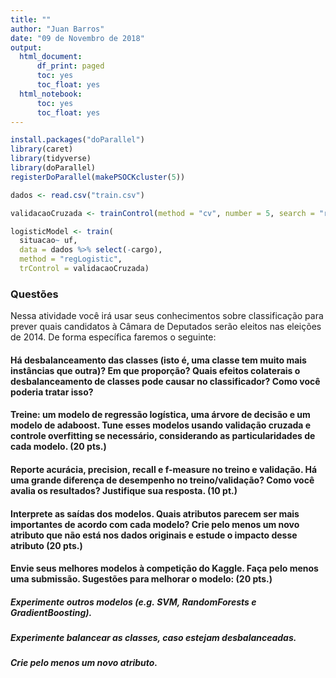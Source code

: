 ```yaml
---
title: ""
author: "Juan Barros"
date: "09 de Novembro de 2018"
output:
  html_document:
      df_print: paged
      toc: yes
      toc_float: yes
  html_notebook:
      toc: yes
      toc_float: yes
---
```


```r
install.packages("doParallel")
library(caret)
library(tidyverse)
library(doParallel)
registerDoParallel(makePSOCKcluster(5))
```

```r
dados <- read.csv("train.csv")

validacaoCruzada <- trainControl(method = "cv", number = 5, search = "random", verboseIter = TRUE)

logisticModel <- train(
  situacao~ uf,
  data = dados %>% select(-cargo),
  method = "regLogistic",
  trControl = validacaoCruzada)
```
### Questões
Nessa atividade você irá usar seus conhecimentos sobre classificação para prever quais candidatos à Câmara de Deputados serão eleitos nas eleições de 2014. De forma específica faremos o seguinte:

#### Há desbalanceamento das classes (isto é, uma classe tem muito mais instâncias que outra)? Em que proporção? Quais efeitos colaterais o desbalanceamento de classes pode causar no classificador? Como você poderia tratar isso?

#### Treine: um modelo de regressão logística, uma árvore de decisão e um modelo de adaboost. Tune esses modelos usando validação cruzada e controle overfitting se necessário, considerando as particularidades de cada modelo.  (20 pts.)

#### Reporte acurácia, precision, recall e f-measure no treino e validação. Há uma grande diferença de desempenho no treino/validação? Como você avalia os resultados? Justifique sua resposta. (10 pt.)

#### Interprete as saídas dos modelos. Quais atributos parecem ser mais importantes de acordo com cada modelo? Crie pelo menos um novo atributo que não está nos dados originais e estude o impacto desse atributo (20 pts.)

#### Envie seus melhores modelos à competição do Kaggle. Faça pelo menos uma submissão. Sugestões para melhorar o modelo: (20 pts.)

##### Experimente outros modelos (e.g. SVM, RandomForests e GradientBoosting).
##### Experimente balancear as classes,  caso estejam desbalanceadas.
##### Crie pelo menos um novo atributo.